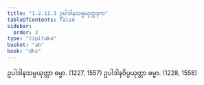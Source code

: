```yaml
---
title: "1.2.11.3 ဥပါဒါနသမ္ပယုတ္တဒုက"
tableOfContents: false
sidebar:
  order: 3
type: "tipitaka"
basket: "ab"
book: "dhs"
---
```



<DynamicBreadcrumb />

<Division number="93" book="dhs" e="ch" v="29" p="12">

<Paragraph number="219" book="dhs">
ဥပါဒါနသမ္ပယုတ္တာ ဓမ္မာ. (<Emphasis>1227, 1557</Emphasis>)
</Paragraph>

<Paragraph number="220" book="dhs">
ဥပါဒါနဝိပ္ပယုတ္တာ ဓမ္မာ. (<Emphasis>1228, 1558</Emphasis>)
</Paragraph>
</Division>